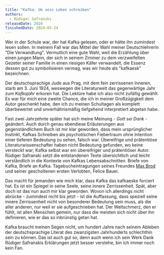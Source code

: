 ```yaml
---
title: "Kafka: Um sein Leben schreiben"
authors:
  - Rüdiger Safranski
releaseDate: 2024
finishedDate: 2024-05-24
---
```


Wer in der Schule war, der hat Kafka gelesen, oder er hätte ihn zumindest lesen sollen. In meinem Fall war das Mittel der Wahl meiner Deutschlehrerin "Die Verwandlung". Vermutlich eine gute Wahl, weil die Erzählung über einen jungen Mann, der sich in seinem Zimmer zu dem verzweifelten Gezeter seiner Familie in einen riesigen Käfer verwandelt, die Essenz dessen gut zu symbolisieren vermag, was wir heute als "kafkaesk" bezeichnen.

Der deutschsprachige Jude aus Prag, mit dem fein zerrissenen Inneren, starb am 3. Juni 1924, weswegen die Literaturwelt das gegenwärtige Jahr zum *Kafkajahr* erkoren hat. Die Lektüre habe ich also nicht zufällig gewählt. Es war für mich eine zweite Chance, die ich in meiner Großzügigkeit dem Autor geschenkt habe, den ich zu meinen Schultagen als komplett überbewertet und unverhältnismäßig tiefgehend interpretiert abgetan habe.

Fast zwei Jahrzehnte später hat sich meine Meinung - *Gott sei Dank* - geändert. Auch durch genau ebendiese Erläuterungen aus gegenständlichem Buch ist mir klar geworden, dass mein ursprünglicher Instinkt, Kafkas Schreiben als psychotischen Fiebertraum ohne Intention einer tieferen Bedeutung zu sehen, falsch war. Übereifrige und prätentiöse Literaturwissenschafter haben nicht Bedeutung gefunden, wo keine versteckt war; Kafka selbst war ein übereifriger und prätentiöser Autor. Rüdiger Safranski setzt die entstandenen Texte übersichtlich und leicht verständlich in die Kontexte von Kafkas Lebensabschnitten. Briefe von Kafka, Briefe an Kafka. Tagebucheintragungen seines Freundes [Max Brod](https://de.wikipedia.org/wiki/Max_Brod) und seiner gescholtenen ersten Verlobten, Felice Bauer.

Das macht für jemanden wie mich klar, dass Kafka das kafkaeske forciert hat. Es ist ein Spiegel in seine Seele, seine innere Zerrissenheit. Spät, aber doch ist das nun auch mir klar geworden. Wovon ich allerdings nicht abrücke - zumindest nicht bis jetzt - ist die Auffassung, dass speziell seine innere Zerrissenheit nicht von besonderer Bedeutung sein muss, als die aller anderen, nur weil er sie aufgeschrieben hat. Der Weltschmerz, den er fühlt, ist allen Menschen gemein, nur dass die meisten sich nicht über ihn definieren, wie er das so inbrünstig getan hat.

Kafka braucht meinen Segen nicht, um hundert Jahre nach seinem Ableben der deutschsprachige Literat des zwanzigsten Jahrhunderts schlechthin sein zu können. Das ist auch gut so, denn auch wenn ich sein Werk Dank Rüdiger Safranskis Erklärungen jetzt besser verstehe, bin ich immer noch kein Fan.
